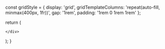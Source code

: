

  const gridStyle = {
    display: 'grid',
    gridTemplateColumns: 'repeat(auto-fill, minmax(400px, 1fr))',
    gap: '1rem',
    padding: '1rem 0 1rem 1rem'
  };

  return (
    <div style={gridStyle}>
      
  <Card 
    title="Desires"
    description="In this teaching, the Buddha is succintly sharing the allure and the drawbacks of desiring pleasure."
    link="/snp/snp4/snp4.1"
    id="snp4.1"
  />


  <Card 
    title="Cave"
    description="Eight verses on overcoming the mire of delusion by avoiding attachment to sensory pleasures, discerning their causes, and practicing for being free of 'mine'."
    link="/snp/snp4/snp4.2"
    id="snp4.2"
  />


  <Card 
    title="Fear arises from harm"
    description="The Buddha shares in poignant terms his observations on the agitation all beings experience which led to his urgency to awaken. He then shares on the path to awakening and describes the dwelling of an awakened being."
    link="/snp/snp4/snp4.15"
    id="snp4.15"
  />

    </div>
  );
}

